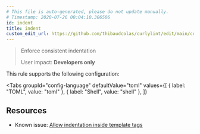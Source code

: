 ```yaml
---
# This file is auto-generated, please do not update manually.
# Timestamp: 2020-07-26 00:04:10.306506
id: indent
title: indent
custom_edit_url: https://github.com/thibaudcolas/curlylint/edit/main/curlylint/rules/indent/indent.py
---
```



> Enforce consistent indentation
>
> User impact: **Developers only**

This rule supports the following configuration:

<Tabs
  groupId="config-language"
  defaultValue="toml"
  values={[
    { label: "TOML", value: "toml" },
    { label: "Shell", value: "shell" },
  ]}
>
  <TabItem value="toml">
    <CodeSnippet
      snippet={`# Use tabs\nindent = "tab"\n# Use the given number of spaces\nindent = 4`}
      annotations={[]}
      lang="toml"
    />
  </TabItem>
  <TabItem value="shell">
    <CodeSnippet
      snippet={`# Use tabs\ncurlylint --rule 'indent: "tab"' .\n# Use the given number of spaces\ncurlylint --rule 'indent: 4' .`}
      annotations={[]}
      lang="shell"
    />
  </TabItem>
</Tabs>

## Resources

- Known issue: [Allow indentation inside template tags](https://github.com/thibaudcolas/curlylint/issues/6)
